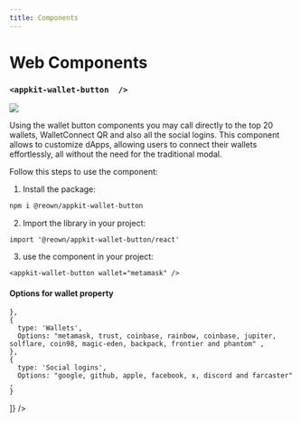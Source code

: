```yaml
---
title: Components
---
```



# Web Components

<Components />

### `<appkit-wallet-button  />`

<img src="/assets/walletButtons.jpg" />

Using the wallet button components you may call directly to the top 20 wallets, WalletConnect QR and also all the social logins. 
This component allows to customize dApps, allowing users to connect their wallets effortlessly, all without the need for the traditional modal.

Follow this steps to use the component:

1. Install the package: 
```bash npm2yarn
npm i @reown/appkit-wallet-button
```

2. Import the library in your project:
```tsx
import '@reown/appkit-wallet-button/react'
```

3. use the component in your project:
```tsx
<appkit-wallet-button wallet="metamask" />
```

#### Options for wallet property
<Table
  headers={['Type', 'Options']}
  data={[
    {
    type: 'QR Code',
      Options: 'walletConnect' ,
      
    },
    {
      type: 'Wallets',
      Options: "metamask, trust, coinbase, rainbow, coinbase, jupiter, solflare, coin98, magic-eden, backpack, frontier and phantom" ,
    },
    {
      type: 'Social logins',
      Options: "google, github, apple, facebook, x, discord and farcaster" ,
    }
  ]}
/>

